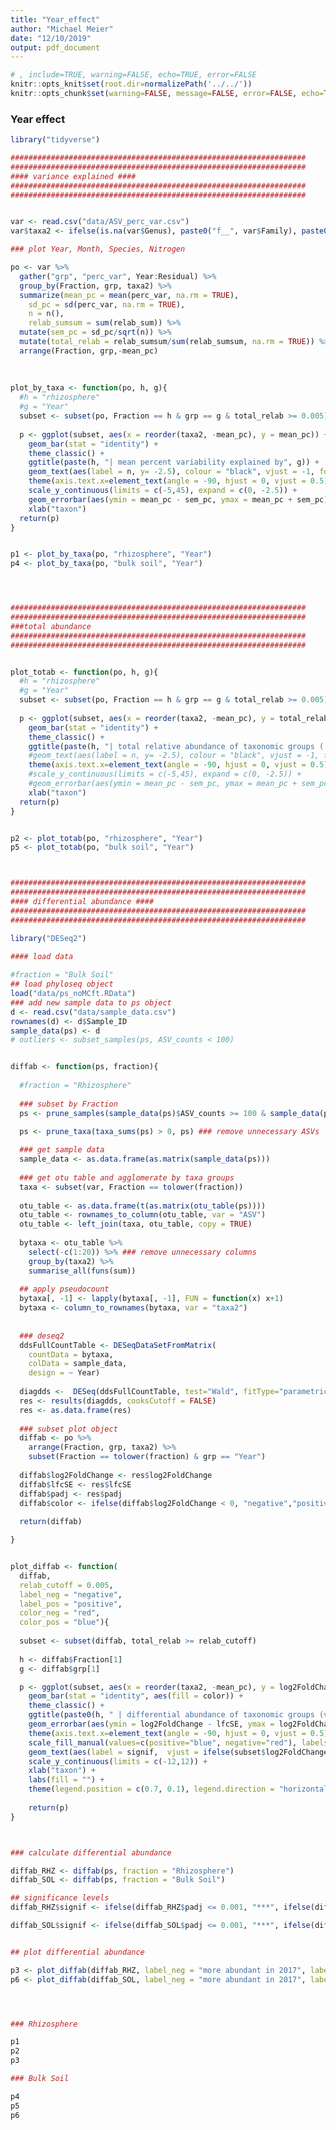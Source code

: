 ```yaml
---
title: "Year_effect"
author: "Michael Meier"
date: "12/10/2019"
output: pdf_document
---
```


```r
# , include=TRUE, warning=FALSE, echo=TRUE, error=FALSE
knitr::opts_knit$set(root.dir=normalizePath('../../'))
knitr::opts_chunk$set(warning=FALSE, message=FALSE, error=FALSE, echo=TRUE)
```


### Year effect

```r

library("tidyverse")

##################################################################
##################################################################
#### variance explained ####
##################################################################
##################################################################


var <- read.csv("data/ASV_perc_var.csv")
var$taxa2 <- ifelse(is.na(var$Genus), paste0("f__", var$Family), paste0("g__", var$Genus))

### plot Year, Month, Species, Nitrogen

po <- var %>%
  gather("grp", "perc_var", Year:Residual) %>%
  group_by(Fraction, grp, taxa2) %>%
  summarize(mean_pc = mean(perc_var, na.rm = TRUE),
    sd_pc = sd(perc_var, na.rm = TRUE),
    n = n(),
    relab_sumsum = sum(relab_sum)) %>%
  mutate(sem_pc = sd_pc/sqrt(n)) %>%
  mutate(total_relab = relab_sumsum/sum(relab_sumsum, na.rm = TRUE)) %>% ## relative abundnce in each grp
  arrange(Fraction, grp,-mean_pc)
  
 
  
plot_by_taxa <- function(po, h, g){
  #h = "rhizosphere"
  #g = "Year"
  subset <- subset(po, Fraction == h & grp == g & total_relab >= 0.005) #& mean_pc >= 5
  
  p <- ggplot(subset, aes(x = reorder(taxa2, -mean_pc), y = mean_pc)) +
    geom_bar(stat = "identity") +
    theme_classic() +
    ggtitle(paste(h, "| mean percent variability explained by", g)) +
    geom_text(aes(label = n, y= -2.5), colour = "black", vjust = -1, fontface = "bold", size = 2) +
    theme(axis.text.x=element_text(angle = -90, hjust = 0, vjust = 0.5)) +
    scale_y_continuous(limits = c(-5,45), expand = c(0, -2.5)) +
    geom_errorbar(aes(ymin = mean_pc - sem_pc, ymax = mean_pc + sem_pc), width=0.2) +
    xlab("taxon")
  return(p)
}


p1 <- plot_by_taxa(po, "rhizosphere", "Year")
p4 <- plot_by_taxa(po, "bulk soil", "Year")




##################################################################
##################################################################
###total abundance 
##################################################################
##################################################################


plot_totab <- function(po, h, g){
  #h = "rhizosphere"
  #g = "Year"
  subset <- subset(po, Fraction == h & grp == g & total_relab >= 0.005) #& mean_pc >= 5
  
  p <- ggplot(subset, aes(x = reorder(taxa2, -mean_pc), y = total_relab)) +
    geom_bar(stat = "identity") +
    theme_classic() +
    ggtitle(paste(h, "| total relative abundance of taxonomic groups ( var explained by", g, ")")) +
    #geom_text(aes(label = n, y= -2.5), colour = "black", vjust = -1, fontface = "bold", size = 2) +
    theme(axis.text.x=element_text(angle = -90, hjust = 0, vjust = 0.5)) +
    #scale_y_continuous(limits = c(-5,45), expand = c(0, -2.5)) +
    #geom_errorbar(aes(ymin = mean_pc - sem_pc, ymax = mean_pc + sem_pc), width=0.2) +
    xlab("taxon")
  return(p)
}


p2 <- plot_totab(po, "rhizosphere", "Year")
p5 <- plot_totab(po, "bulk soil", "Year")



##################################################################
##################################################################
#### differential abundance ####
##################################################################
##################################################################

library("DESeq2")

#### load data
 
#fraction = "Bulk Soil"
## load phyloseq object
load("data/ps_noMCft.RData")
### add new sample data to ps object
d <- read.csv("data/sample_data.csv")
rownames(d) <- d$Sample_ID
sample_data(ps) <- d
# outliers <- subset_samples(ps, ASV_counts < 100)


diffab <- function(ps, fraction){
  
  #fraction = "Rhizosphere"
  
  ### subset by Fraction 
  ps <- prune_samples(sample_data(ps)$ASV_counts >= 100 & sample_data(ps)$Fraction == fraction, ps) ### subset_samples does not work in function for some reason
  
  ps <- prune_taxa(taxa_sums(ps) > 0, ps) ### remove unnecessary ASVs

  ### get sample data
  sample_data <- as.data.frame(as.matrix(sample_data(ps)))
    
  ### get otu table and agglomerate by taxa groups
  taxa <- subset(var, Fraction == tolower(fraction))
  
  otu_table <- as.data.frame(t(as.matrix(otu_table(ps))))
  otu_table <- rownames_to_column(otu_table, var = "ASV") 
  otu_table <- left_join(taxa, otu_table, copy = TRUE)
  
  bytaxa <- otu_table %>%
    select(-c(1:20)) %>% ### remove unnecessary columns
    group_by(taxa2) %>%
    summarise_all(funs(sum))
  
  ## apply pseudocount 
  bytaxa[, -1] <- lapply(bytaxa[, -1], FUN = function(x) x+1)
  bytaxa <- column_to_rownames(bytaxa, var = "taxa2")
  
  
  ### deseq2
  ddsFullCountTable <- DESeqDataSetFromMatrix(
    countData = bytaxa,
    colData = sample_data,
    design = ~ Year)
  
  diagdds <-  DESeq(ddsFullCountTable, test="Wald", fitType="parametric")
  res <- results(diagdds, cooksCutoff = FALSE)
  res <- as.data.frame(res)
  
  ### subset plot object
  diffab <- po %>%
    arrange(Fraction, grp, taxa2) %>%
    subset(Fraction == tolower(fraction) & grp == "Year")
  
  diffab$log2FoldChange <- res$log2FoldChange
  diffab$lfcSE <- res$lfcSE
  diffab$padj <- res$padj
  diffab$color <- ifelse(diffab$log2FoldChange < 0, "negative","positive")
  
  return(diffab)

}


plot_diffab <- function(
  diffab,
  relab_cutoff = 0.005,
  label_neg = "negative",
  label_pos = "positive",
  color_neg = "red",
  color_pos = "blue"){
  
  subset <- subset(diffab, total_relab >= relab_cutoff)
  
  h <- diffab$Fraction[1]
  g <- diffab$grp[1]

  p <- ggplot(subset, aes(x = reorder(taxa2, -mean_pc), y = log2FoldChange)) +
    geom_bar(stat = "identity", aes(fill = color)) +
    theme_classic() +
    ggtitle(paste0(h, " | differential abundance of taxonomic groups (var explained by ", g, ")")) +
    geom_errorbar(aes(ymin = log2FoldChange - lfcSE, ymax = log2FoldChange + lfcSE), width=0.2) +
    theme(axis.text.x=element_text(angle = -90, hjust = 0, vjust = 0.5)) +
    scale_fill_manual(values=c(positive="blue", negative="red"), labels = c(label_neg, label_pos)) +
    geom_text(aes(label = signif,  vjust = ifelse(subset$log2FoldChange >= 0, -1, 2)), colour = "black", fontface = "bold", size = 3) +
    scale_y_continuous(limits = c(-12,12)) +
    xlab("taxon") +
    labs(fill = "") +
    theme(legend.position = c(0.7, 0.1), legend.direction = "horizontal")
    
    return(p)
}



### calculate differential abundance

diffab_RHZ <- diffab(ps, fraction = "Rhizosphere")
diffab_SOL <- diffab(ps, fraction = "Bulk Soil")

## significance levels
diffab_RHZ$signif <- ifelse(diffab_RHZ$padj <= 0.001, "***", ifelse(diffab_RHZ$padj > 0.001 & diffab_RHZ$padj <= 0.01, "**", ifelse(diffab_RHZ$padj > 0.01 & diffab_RHZ$padj <= 0.5, "**", "ns")))

diffab_SOL$signif <- ifelse(diffab_SOL$padj <= 0.001, "***", ifelse(diffab_SOL$padj > 0.001 & diffab_SOL$padj <= 0.01, "**", ifelse(diffab_SOL$padj > 0.01 & diffab_SOL$padj <= 0.5, "**", "ns")))


## plot differential abundance

p3 <- plot_diffab(diffab_RHZ, label_neg = "more abundant in 2017", label_pos = "more abundant in 2018")
p6 <- plot_diffab(diffab_SOL, label_neg = "more abundant in 2017", label_pos = "more abundant in 2018")




### Rhizosphere

p1
p2
p3


```




```r

### Bulk Soil

p4
p5
p6

```